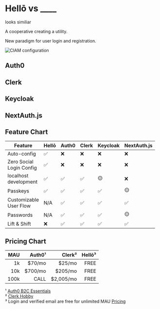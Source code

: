# Hellō vs ____

looks similiar

A cooperative creating a utility. 

New paradigm for user login and registration. 

![CIAM configuration](/ciam.svg)

## Auth0

## Clerk

## Keycloak

## NextAuth.js

## Feature Chart

| Feature                        | Hellō | Auth0 | Clerk | Keycloak  | NextAuth.js | 
| -------------------------------|-------|-------|-------|-----------|-------------|
| Auto-config                    |  ✅   |  ❌   |   ❌  |    ❌     |    ❌        |
| Zero Social<br/>Login Config   |  ✅   |  ❌   |   ❌  |    ❌     |    ❌        |
| localhost<br/>development      |  ✅   |  ✅   |   ✅  |    🟡     |    ❌        |
| Passkeys                       |  ✅   |  ✅   |   ✅  |    ✅     |    🟡        | 
| Customizable<br/>User Flow     |  N/A  |  ✅   |   ✅  |    ✅     |    ✅        | 
| Passwords                      |  N/A  |  ✅   |   ✅  |    ✅     |    🟡        | 
| Lift & Shift                   |  ❌   |  ✅   |   ✅  |    ✅     |    ✅        | 

## Pricing Chart

| MAU    |    Auth0¹ |   Clerk²  | Hellō³|
| ------:|----------:|----------:| -----:|
| 1k     |   $70/mo  |    $25/mo | FREE  |
| 10k    |  $700/mo  |   $205/mo | FREE  |
| 100k   |     CALL  | $2,005/mo | FREE  |

¹ [Auth0 B2C Essentials](https://auth0.com/pricing)<br/>
² [Clerk Hobby](https://clerk.com/pricing)<br/>
³ Login and verified email are free for unlimited MAU [Pricing](/pricing/)<br/>

